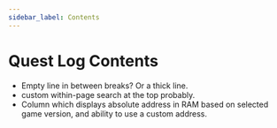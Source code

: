 ```yaml
---
sidebar_label: Contents
---
```


# Quest Log Contents

- Empty line in between breaks? Or a thick line.
- custom within-page search at the top probably.
- Column which displays absolute address in RAM based on selected game version, and ability to use a custom address.


<QuestLogTable />
